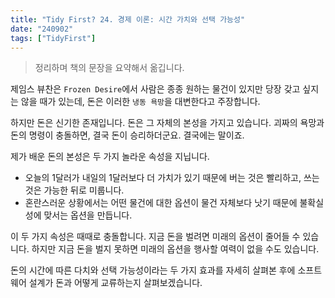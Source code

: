 ```yaml
---
title: "Tidy First? 24. 경제 이론: 시간 가치와 선택 가능성"
date: "240902"
tags: ["TidyFirst"]
---
```


> 정리하며 책의 문장을 요약해서 옮깁니다.

제임스 뷰찬은 `Frozen Desire`에서 사람은 종종 원하는 물건이 있지만 당장 갖고 싶지는 않을 때가 있는데, 돈은 이러한 `냉동 욕망`을 대변한다고 주장합니다.

하지만 돈은 신기한 존재입니다. 돈은 그 자체의 본성을 가지고 있습니다.
괴짜의 욕망과 돈의 명령이 충돌하면, 결국 돈이 승리하더군요. 결국에는 말이죠.

제가 배운 돈의 본성은 두 가지 놀라운 속성을 지닙니다.

- 오늘의 1달러가 내일의 1달러보다 더 가치가 있기 때문에 버는 것은 빨리하고, 쓰는 것은 가능한 뒤로 미룹니다.
- 혼란스러운 상황에서는 어떤 물건에 대한 옵션이 물건 자체보다 낫기 때문에 불확실성에 맞서는 옵션을 만듭니다.

이 두 가지 속성은 때때로 충돌합니다.
지금 돈을 벌려면 미래의 옵션이 줄어들 수 있습니다.
하지만 지금 돈을 벌지 못하면 미래의 옵션을 행사할 여력이 없을 수도 있습니다.

돈의 시간에 따른 다치와 선택 가능성이라는 두 가지 효과를 자세히 살펴본 후에 소프트웨어 설계가 돈과 어떻게 교류하는지 살펴보겠습니다.
